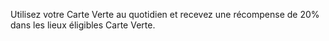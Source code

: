 Utilisez votre Carte Verte au quotidien et recevez une récompense de 20% dans les lieux éligibles Carte Verte.
